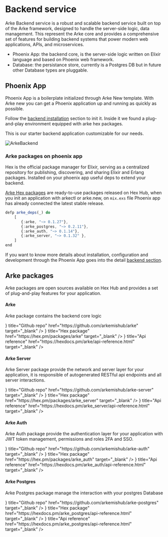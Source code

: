 
# Backend service
Arke Backend service is a robust and scalable backend service built on top of the Arke framework, designed to handle the server-side
logic, data management. This represent the Arke core and provides a comprehensive set of features for building backend
systems that power modern web applications, APIs, and microservices.

- Phoenix App: the backend core, is the server-side logic written on Elixir language and based on Phoenix web framework.
- Database: the persistance store, currently is a Postgres DB but in future other Database types are pluggable.

## Phoenix App
Phoenix App is a boilerplate initialized through Arke New template. With Arke new you can get a Phoenix application up
and running as quickly as possible.

Follow the [backend installation](/backend/installation) section to init it. Inside it we found a plug-and-play environment
equipped with arke hex packages.

This is our starter backend application customizable for our needs.

![ArkeBackend](/architecture/architecture_backend_1.png)

### Arke packages on phoenix app
Hex is the official package manager for Elixir, serving as a centralized repository for publishing, discovering, and
sharing Elixir and Erlang packages. Installed on your phoenix app useful deps to extend your backend.

[Arke Hex packages](https://hex.pm/packages?search=arke) are ready-to-use packages released on Hex Hub, when you init an
application with arkectl or arke.new, on `mix.exs` file Phoenix app has already connected the latest stable release.

```js
defp arke_deps(_) do
    [
       {:arke, "~> 0.1.27"},
       {:arke_postgres, "~> 0.2.11"},
       {:arke_auth, "~> 0.1.14"},
       {:arke_server, "~> 0.1.32" },
    ]
end
```

If you want to know more details about installation, configuration and development through the Phoenix App goes into
the detail [backend section](/backend/phoenix-app).

## Arke packages
Arke packages are open sources available on Hex Hub and provides a set of plug-and-play features for your application.

#### Arke

Arke package contains the backend core logic

<Cards>
  <Card icon={<GithubIcon />} title="Github repo" href="https://github.com/arkemishub/arke" target="_blank" />
  <Card icon={<HexIcon />} title="Hex package" href="https://hex.pm/packages/arke" target="_blank" />
  <Card icon={<HexIcon />} title="Api reference" href="https://hexdocs.pm/arke/api-reference.html" target="_blank" />
</Cards>

#### Arke Server
Arke Server package provide the network and server layer for your application, it is responsible of autogenerated RESTful
api endpoints and all server interactions.

<Cards>
  <Card icon={<GithubIcon />} title="Github repo" href="https://github.com/arkemishub/arke-server" target="_blank" />
  <Card icon={<HexIcon />} title="Hex package" href="https://hex.pm/packages/arke_server" target="_blank" />
  <Card icon={<HexIcon />} title="Api reference" href="https://hexdocs.pm/arke_server/api-reference.html" target="_blank" />
</Cards>


#### Arke Auth
Arke Auth package provide the authentication layer for your application with JWT token management, permissions and roles
2FA and SSO.

<Cards>
  <Card icon={<GithubIcon />} title="Github repo" href="https://github.com/arkemishub/arke-auth" target="_blank" />
  <Card icon={<HexIcon />} title="Hex package" href="https://hex.pm/packages/arke_auth" target="_blank" />
  <Card icon={<HexIcon />} title="Api reference" href="https://hexdocs.pm/arke_auth/api-reference.html" target="_blank" />
</Cards>

#### Arke Postgres

Arke Postgres package manage the interaction with your postgres Database

<Cards>
  <Card icon={<GithubIcon />} title="Github repo" href="https://github.com/arkemishub/arke-postgres" target="_blank" />
  <Card icon={<HexIcon />} title="Hex package" href="https://hexdocs.pm/arke_postgres/api-reference.html" target="_blank" />
    <Card icon={<HexIcon />} title="Api reference" href="https://hexdocs.pm/arke_postgres/api-reference.html" target="_blank" />
</Cards>
